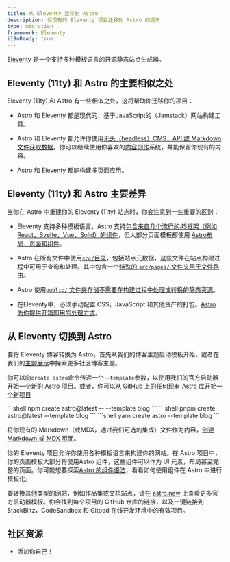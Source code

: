 ```yaml
---
title: 从 Eleventy 迁移到 Astro
description: 将现有的 Eleventy 项目迁移到 Astro 的提示
type: migration
framework: Eleventy
i18nReady: true
---
```



[Eleventy](https://11ty.dev) 是一个支持多种模板语言的开源静态站点生成器。

## Eleventy (11ty) 和 Astro 的主要相似之处

Eleventy (11ty) 和 Astro 有一些相似之处，这将帮助你迁移你的项目：

- Astro 和 Eleventy 都是现代的、基于JavaScript的（Jamstack）网站构建工具。

- Astro 和 Eleventy 都允许你使用[无头（headless）CMS，API 或 Markdown 文件获取数据](/zh-cn/guides/data-fetching/)。你可以继续使用你喜欢的[内容创作](/zh-cn/guides/content/)系统，并能保留你现有的内容。

- Astro 和 Eleventy 都能构建[多页面应用](/zh-cn/concepts/mpa-vs-spa/)。

## Eleventy (11ty) 和 Astro 主要差异

当你在 Astro 中重建你的 Eleventy (11ty) 站点时，你会注意到一些重要的区别：

- Eleventy 支持多种模板语言。Astro 支持[包含来自几个流行的JS框架（例如 React，Svelte，Vue，Solid）的组件](/zh-cn/core-concepts/framework-components/)，但大部分页面模板都使用 [Astro布局，页面和组件](/zh-cn/core-concepts/astro-components/)。

- Astro 在所有文件中使用[`src/`目录](/zh-cn/core-concepts/project-structure/#src)，包括站点元数据，这些文件在站点构建过程中可用于查询和处理。其中包含一个[特殊的 `src/pages/` 文件夹用于文件路由](/zh-cn/core-concepts/astro-pages/)。

- Astro 使用[`public/` 文件夹存储不需要在构建过程中处理或转换的静态资源](/zh-cn/core-concepts/project-structure/#public)。

- 在Eleventy中，必须手动配置 CSS，JavaScript 和其他资产的打包。[Astro 为你提供开箱即用的处理方式](/zh-cn/concepts/why-astro/#易于使用)。

## 从 Eleventy 切换到 Astro

要将 Eleventy 博客转换为 Astro，首先从我们的博客主题启动模板开始，或者在我们的[主题展示](https://astro.build/themes/)中探索更多社区博客主题。

你可以向`create astro`命令传递一个`--template`参数，以使用我们的官方启动器开始一个新的 Astro 项目。或者，你可以[从 GitHub 上的任何现有 Astro 库开始一个新项目](/zh-cn/install/auto/#入门模板)

  <PackageManagerTabs>
    <Fragment slot="npm">
    ```shell
    npm create astro@latest -- --template blog
    ```
    </Fragment>
    <Fragment slot="pnpm">
    ```shell
    pnpm create astro@latest --template blog
    ```
    </Fragment>
    <Fragment slot="yarn">
    ```shell
    yarn create astro --template blog
    ```
    </Fragment>
  </PackageManagerTabs>

将你现有的 Markdown（或MDX，通过我们可选的集成）文件作为内容，[创建 Markdown 或 MDX 页面](/zh-cn/guides/markdown-content/)。

你的 Eleventy 项目允许你使用各种模板语言来构建你的网站。在 Astro 项目中，你的页面模板大部分将使用Astro 组件，这些组件可以作为 UI 元素，布局甚至完整的页面。你可能想要探索[Astro 的组件语法](/zh-cn/core-concepts/astro-components/)，看看如何使用组件在 Astro 中进行模板化。

要转换其他类型的网站，例如作品集或文档站点，请在 [astro.new](https://astro.new) 上查看更多官方启动器模板。你会找到每个项目的 GitHub 仓库的链接，以及一键链接到 StackBlitz，CodeSandbox 和 Gitpod 在线开发环境中的有效项目。

## 社区资源

- 添加你自己！